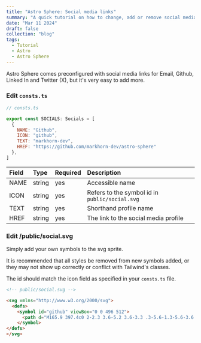 ```yaml
---
title: "Astro Sphere: Social media links"
summary: "A quick tutorial on how to change, add or remove social media links"
date: "Mar 11 2024"
draft: false
collection: "blog"
tags:
  - Tutorial
  - Astro
  - Astro Sphere
---
```


Astro Sphere comes preconfigured with social media links for Email, Github, Linked In and Twitter (X), but it's very easy to add more.

### Edit `consts.ts`

```js
// consts.ts

export const SOCIALS: Socials = [
  { 
    NAME: "Github",
    ICON: "github",
    TEXT: "markhorn-dev",
    HREF: "https://github.com/markhorn-dev/astro-sphere"
  },
]
```

| Field | Type | Required | Description |
| :---- | :--- | :------- | :---------- |
| NAME  | string | yes | Accessible name |
| ICON  | string | yes | Refers to the symbol id in `public/social.svg` |
| TEXT  | string | yes | Shorthand profile name |
| HREF  | string | yes | The link to the social media profile |

### Edit /public/social.svg

Simply add your own symbols to the svg sprite.

It is recommended that all styles be removed from new symbols added, or they may not show up correctly or conflict with Tailwind's classes.

The id should match the icon field as specified in your `consts.ts` file.

```html
<!-- public/social.svg -->

<svg xmlns="http://www.w3.org/2000/svg">
  <defs>
    <symbol id="github" viewBox="0 0 496 512">
      <path d="M165.9 397.4c0 2-2.3 3.6-5.2 3.6-3.3 .3-5.6-1.3-5.6-3.6 0-2 2.3-3.6 5.2-3.6 3-.3 5.6 1.3 5.6 3.6zm-31.1-4.5c-.7 2 1.3 4.3 4.3 4.9 2.6 1 5.6 0 6.2-2s-1.3-4.3-4.3-5.2c-2.6-.7-5.5 .3-6.2 2.3zm44.2-1.7c-2.9 .7-4.9 2.6-4.6 4.9 .3 2 2.9 3.3 5.9 2.6 2.9-.7 4.9-2.6 4.6-4.6-.3-1.9-3-3.2-5.9-2.9zM244.8 8C106.1 8 0 113.3 0 252c0 110.9 69.8 205.8 169.5 239.2 12.8 2.3 17.3-5.6 17.3-12.1 0-6.2-.3-40.4-.3-61.4 0 0-70 15-84.7-29.8 0 0-11.4-29.1-27.8-36.6 0 0-22.9-15.7 1.6-15.4 0 0 24.9 2 38.6 25.8 21.9 38.6 58.6 27.5 72.9 20.9 2.3-16 8.8-27.1 16-33.7-55.9-6.2-112.3-14.3-112.3-110.5 0-27.5 7.6-41.3 23.6-58.9-2.6-6.5-11.1-33.3 2.6-67.9 20.9-6.5 69 27 69 27 20-5.6 41.5-8.5 62.8-8.5s42.8 2.9 62.8 8.5c0 0 48.1-33.6 69-27 13.7 34.7 5.2 61.4 2.6 67.9 16 17.7 25.8 31.5 25.8 58.9 0 96.5-58.9 104.2-114.8 110.5 9.2 7.9 17 22.9 17 46.4 0 33.7-.3 75.4-.3 83.6 0 6.5 4.6 14.4 17.3 12.1C428.2 457.8 496 362.9 496 252 496 113.3 383.5 8 244.8 8zM97.2 352.9c-1.3 1-1 3.3 .7 5.2 1.6 1.6 3.9 2.3 5.2 1 1.3-1 1-3.3-.7-5.2-1.6-1.6-3.9-2.3-5.2-1zm-10.8-8.1c-.7 1.3 .3 2.9 2.3 3.9 1.6 1 3.6 .7 4.3-.7 .7-1.3-.3-2.9-2.3-3.9-2-.6-3.6-.3-4.3 .7zm32.4 35.6c-1.6 1.3-1 4.3 1.3 6.2 2.3 2.3 5.2 2.6 6.5 1 1.3-1.3 .7-4.3-1.3-6.2-2.2-2.3-5.2-2.6-6.5-1zm-11.4-14.7c-1.6 1-1.6 3.6 0 5.9 1.6 2.3 4.3 3.3 5.6 2.3 1.6-1.3 1.6-3.9 0-6.2-1.4-2.3-4-3.3-5.6-2z"/>
    </symbol>
</defs>
</svg>
```
